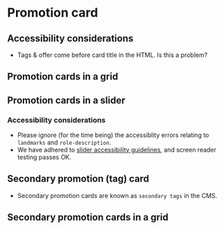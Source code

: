 
# Promotion card

## Accessibility considerations
- Tags & offer come before card title in the HTML. Is this a problem?

<Preview>
    <Story id="ui-components-cards-promotion--promotion-card" />
</Preview>

## Promotion cards in a grid
<Preview>
    <Story id="ui-components-cards-promotion--promotion-card-grid" />
</Preview>

## Promotion cards in a slider
### Accessibility considerations
- Please ignore (for the time being) the accessiblity errors relating to `landmarks` and `role-description`.
- We have adhered to [slider accessibility guidelines](/docs/ui-components-slider-or-carousel--slider#accessibility-considerations), and screen reader testing passes OK.

<Preview>
    <Story id="ui-components-cards-promotion--promotion-card-slider" />
</Preview>

## Secondary promotion (tag) card
- Secondary promotion cards are known as `secondary tags` in the CMS.

<Preview>
    <Story id="ui-components-cards-promotion--promotion-secondary-card" />
</Preview>

## Secondary promotion cards in a grid
<Preview>
    <Story id="ui-components-cards-promotion--promotion-secondary-card-grid" />
</Preview>
